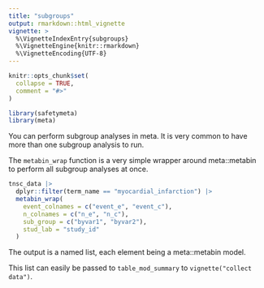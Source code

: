 ```yaml
---
title: "subgroups"
output: rmarkdown::html_vignette
vignette: >
  %\VignetteIndexEntry{subgroups}
  %\VignetteEngine{knitr::rmarkdown}
  %\VignetteEncoding{UTF-8}
---
```


```r
knitr::opts_chunk$set(
  collapse = TRUE,
  comment = "#>"
)
```

```r
library(safetymeta)
library(meta)
```

You can perform subgroup analyses in meta. It is very common to have more than
one subgroup analysis to run.

The `metabin_wrap` function is a very simple wrapper around meta::metabin
to perform all subgroup analyses at once.

```r
tnsc_data |>
  dplyr::filter(term_name == "myocardial_infarction") |>
  metabin_wrap(
    event_colnames = c("event_e", "event_c"),
    n_colnames = c("n_e", "n_c"),
    sub_group = c("byvar1", "byvar2"),
    stud_lab = "study_id"
  )
```

The output is a named list, each element being a meta::metabin model.

This list can easily be passed to `table_mod_summary` to `vignette("collect data")`.
